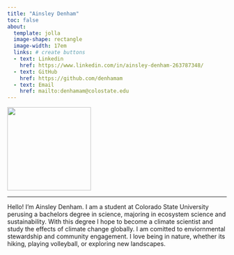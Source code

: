 ```yaml
---
title: "Ainsley Denham"
toc: false 
about: 
  template: jolla
  image-shape: rectangle 
  image-width: 17em
  links: # create buttons
  - text: Linkedin
    href: https://www.linkedin.com/in/ainsley-denham-263787348/
  - text: GitHub
    href: https://github.com/denhamam
  - text: Email
    href: mailto:denhamam@colostate.edu
---
```


![](images/profilepic-03.jpg){width="2in"}

------------------------------------------------------------------------

Hello! I'm Ainsley Denham. I am a student at Colorado State University perusing a bachelors degree in science, majoring in ecosystem science and sustainability. With this degree I hope to become a climate scientist and study the effects of climate change globally. I am comitted to enviornmental stewardship and community engagement. I love being in nature, whether its hiking, playing volleyball, or exploring new landscapes.
